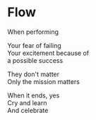 
# Flow

When performing

Your fear of failing<br />
Your excitement because of<br />
a possible success

They don't matter<br />
Only the mission matters

When it ends, yes<br />
Cry and learn<br />
And celebrate
